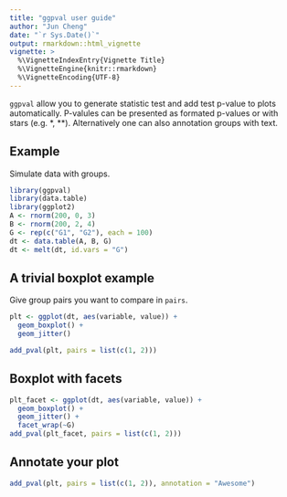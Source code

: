 ```yaml
---
title: "ggpval user guide"
author: "Jun Cheng"
date: "`r Sys.Date()`"
output: rmarkdown::html_vignette
vignette: >
  %\VignetteIndexEntry{Vignette Title}
  %\VignetteEngine{knitr::rmarkdown}
  %\VignetteEncoding{UTF-8}
---
```


`ggpval` allow you to generate statistic test and add test p-value to plots automatically. P-valules can be presented as formated p-values or with stars (e.g. *, **). Alternatively one can also annotation groups with text.


## Example

Simulate data with groups.

```r
library(ggpval)
library(data.table)
library(ggplot2)
A <- rnorm(200, 0, 3)
B <- rnorm(200, 2, 4)
G <- rep(c("G1", "G2"), each = 100)
dt <- data.table(A, B, G)
dt <- melt(dt, id.vars = "G")
```


## A trivial boxplot example

Give group pairs you want to compare in `pairs`.

```r
plt <- ggplot(dt, aes(variable, value)) +
  geom_boxplot() +
  geom_jitter()

add_pval(plt, pairs = list(c(1, 2)))
```

## Boxplot with facets

```r
plt_facet <- ggplot(dt, aes(variable, value)) +
  geom_boxplot() +
  geom_jitter() +
  facet_wrap(~G)
add_pval(plt_facet, pairs = list(c(1, 2)))
```

## Annotate your plot
```r
add_pval(plt, pairs = list(c(1, 2)), annotation = "Awesome")
```

